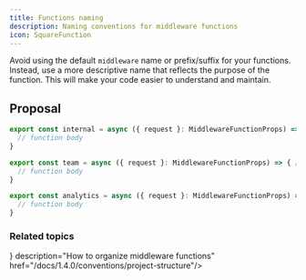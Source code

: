 ```yaml
---
title: Functions naming
description: Naming conventions for middleware functions
icon: SquareFunction
---
```



Avoid using the default `middleware` name or prefix/suffix for your functions. Instead, use a more descriptive name that reflects the purpose of the function. This will make your code easier to understand and maintain.

## Proposal

```ts title="/app/(internal)/_middleware.ts" /internal/
export const internal = async ({ request }: MiddlewareFunctionProps) => { // [!code focus]
  // function body
}
```

```ts title="/app/(team)/t/_middleware.ts" /team/
export const team = async ({ request }: MiddlewareFunctionProps) => { // [!code focus]
  // function body
}
```

```ts title="/app/_middleware.ts" /analytics/
export const analytics = async ({ request }: MiddlewareFunctionProps) => { // [!code focus]
  // function body
}
```

### Related topics

<Cards>
  <Card title="Project structure" icon={<FolderIcon/>} description="How to organize middleware functions" href="/docs/1.4.0/conventions/project-structure"/>
</Cards>
